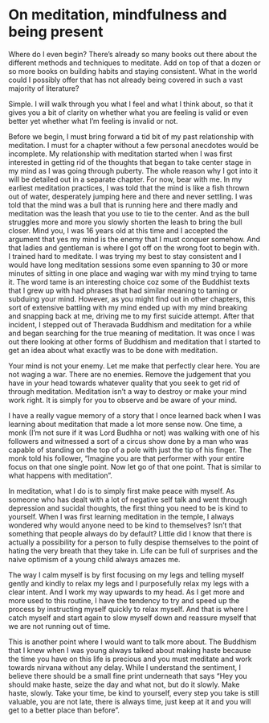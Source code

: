 # On meditation, mindfulness and being present

Where do I even begin? There's already so many books out there about the different methods and techniques to meditate. Add on top of that a dozen or so more books on building habits and staying consistent. What in the world could I possibly offer that has not already being covered in such a vast majority of literature? 

Simple. I will walk through you what I feel and what I think about, so that it gives you a bit of clarity on whether what you are feeling is valid or even better yet whether what I'm feeling is invalid or not. 

Before we begin, I must bring forward a tid bit of my past relationship with meditation. I must for a chapter without a few personal anecdotes would be incomplete. My relationship with meditation started when I was first interested in getting rid of the thoughts that began to take center stage in my mind as I was going through puberty. The whole reason why I got into it will be detailed out in a separate chapter. For now, bear with me. In my earliest meditation practices, I was told that the mind is like a fish thrown out of water, desperately jumping here and there and never settling. I was told that the mind was a bull that is running here and there madly and meditation was the leash that you use to tie to the center. And as the bull struggles more and more you slowly shorten the leash to bring the bull closer. Mind you, I was 16 years old at this time and I accepted the argument that yes my mind is the enemy that I must conquer somehow. And that ladies and gentleman is where I got off on the wrong foot to begin with. I trained hard to meditate. I was trying my best to stay consistent and I would have long meditation sessions some even spanning to 30 or more minutes of sitting in one place and waging war with my mind trying to tame it. The word tame is an interesting choice coz some of the Buddhist texts that I grew up with had phrases that had similar meaning to taming or subduing your mind. However, as you might find out in other chapters, this sort of extensive battling with my mind ended up with my mind breaking and snapping back at me, driving me to my first suicide attempt. After that incident, I stepped out of Theravada Buddhism and meditation for a while and began searching for the true meaning of meditation. It was once I was out there looking at other forms of Buddhism and meditation that I started to get an idea about what exactly was to be done with meditation.

Your mind is not your enemy. Let me make that perfectly clear here. You are not waging a war. There are no enemies. Remove the judgement that you have in your head towards whatever quality that you seek to get rid of through meditation. Meditation isn't a way to destroy or make your mind work right. It is simply for you to observe and be aware of your mind. 

I have a really vague memory of a story that I once learned back when I was learning about meditation that made a lot more sense now. One time, a monk (I'm not sure if it was Lord Budhha or not) was walking with one of his followers and witnessed a sort of a circus show done by a man who was capable of standing on the top of a pole with just the tip of his finger. The monk told his follower, "Imagine you are that performer with your entire focus on that one single point. Now let go of that one point. That is similar to what happens with meditation". 

In meditation, what I do is to simply first make peace with myself. As someone who has dealt with a lot of negative self talk and went through depression and sucidal thoughts, the first thing you need to be is kind to yourself. When I was first learning meditation in the temple, I always wondered why would anyone need to be kind to themselves? Isn't that something that people always do by default? Little did I know that there is actually a possibility for a person to fully despise themselves to the point of hating the very breath that they take in. Life can be full of surprises and the naive optimism of a young child always amazes me. 

The way I calm myself is by first focusing on my legs and telling myself gently and kindly to relax my legs and I purposefully relax my legs with a clear intent. And I work my way upwards to my head. As I get more and more used to this routine, I have the tendency to try and speed up the process by instructing myself quickly to relax myself. And that is where I catch myself and start again to slow myself down and reassure myself that we are not running out of time. 

This is another point where I would want to talk more about. The Buddhism that I knew when I was young always talked about making haste because the time you have on this life is precious and you must meditate and work towards nirvana without any delay. While I understand the sentiment, I believe there should be a small fine print underneath that says "Hey you should make haste, seize the day and what not, but do it slowly. Make haste, slowly. Take your time, be kind to yourself, every step you take is still valuable, you are not late, there is always time, just keep at it and you will get to a better place than before".

<!-- Talk more about the way that you meditate, on how you clear your mind and observe and how to bring this to the outside world and what to do when you fail to keep track of your thoughts.  -->